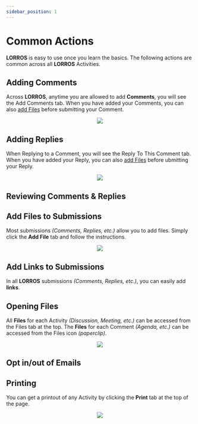 ```yaml
---
sidebar_position: 1
---
```



# Common Actions

**LORROS** is easy to use once you learn the basics. The following actions are common across all **LORROS** Activities.

## Adding Comments

Across **LORROS**, anytime you are allowed to add **Comments**, you will see the Add Comments tab. When you have added your Comments, you can also [add Files](#add-files-to-submissions) before submitting your Comment.

<center>
	<img src={useBaseUrl('/img/global/addingComments-2.gif')} />
</center>

## Adding Replies

When Replying to a Comment, you will see the Reply To This Comment tab. When you have added your Reply, you can also [add Files](#add-files-to-submissions) before ubmitting your Reply.

<center>
	<img src={useBaseUrl('/img/global/addingReplies-2.gif')} />
</center>

## Reviewing Comments & Replies

<Tabs>
	<TabItem value='apple' label='Expanding' default>
		<Expanding />
	</TabItem>
	<TabItem value='orange' label='Sorting'>
		<Sorting />
	</TabItem>
</Tabs>

## Add Files to Submissions

Most submissions _(Comments, Replies, etc.)_ allow you to add files. Simply click the **Add File** tab and follow the instructions.

<center>
	<img src={useBaseUrl('/img/global/addFiles.gif')} />
</center>

## Add Links to Submissions

In all **LORROS** submissions _(Comments, Replies, etc.)_, you can easily add **links**.

<AddLinks />

## Opening Files

All **Files** for each Activity _(Discussion, Meeting, etc.)_ can be accessed from the Files tab at the top. The **Files** for each Comment _(Agenda, etc.)_ can be accessed from the Files icon _(paperclip)_.

<center>
	<img src={useBaseUrl('/img/global/openFiles.gif')} />
</center>

## Opt in/out of Emails

<OptInOut />

<!-- ## Keyword Search

:::info Info
... coming soon
::: -->

## Printing

You can get a printout of any Activity by clicking the **Print** tab at the top of the page.

<center>
	<img src={useBaseUrl('/img/global/print.gif')} />
</center>
